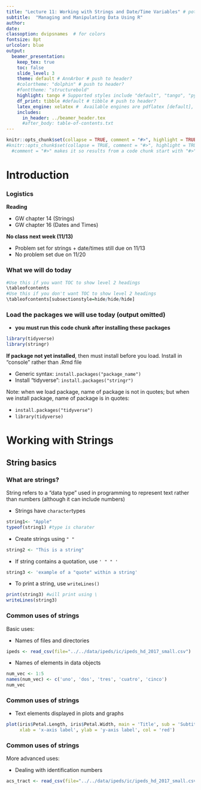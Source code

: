 ```yaml
---
title: "Lecture 11: Working with Strings and Date/Time Variables" # potentially push to header
subtitle:  "Managing and Manipulating Data Using R"
author: 
date: 
classoption: dvipsnames  # for colors
fontsize: 8pt
urlcolor: blue
output:
  beamer_presentation:
    keep_tex: true
    toc: false
    slide_level: 3
    theme: default # AnnArbor # push to header?
    #colortheme: "dolphin" # push to header?
    #fonttheme: "structurebold"
    highlight: tango # Supported styles include "default", "tango", "pygments", "kate", "monochrome", "espresso", "zenburn", and "haddock" (specify null to prevent syntax highlighting); push to header
    df_print: tibble #default # tibble # push to header?    
    latex_engine: xelatex #  Available engines are pdflatex [default], xelatex, and lualatex; The main reasons you may want to use xelatex or lualatex are: (1) They support Unicode better; (2) It is easier to make use of system fonts.
    includes:
      in_header: ../beamer_header.tex
      #after_body: table-of-contents.txt 
---
```


```r
knitr::opts_chunk$set(collapse = TRUE, comment = "#>", highlight = TRUE)
#knitr::opts_chunk$set(collapse = TRUE, comment = "#>", highlight = TRUE)
  #comment = "#>" makes it so results from a code chunk start with "#>"; default is "##"
```


# Introduction

### Logistics

__Reading__

- GW chapter 14 (Strings)
- GW chapter 16 (Dates and Times)

__No class next week (11/13)__

- Problem set for strings + date/times still due on 11/13
- No problem set due on 11/20


### What we will do today

\tableofcontents

```r
#Use this if you want TOC to show level 2 headings
\tableofcontents
#Use this if you don't want TOC to show level 2 headings
\tableofcontents[subsectionstyle=hide/hide/hide]
```


### Load the packages we will use today (output omitted) 

- __you must run this code chunk after installing these packages__
```r
library(tidyverse)
library(stringr)

```
__If package not yet installed__, then must install before you load. Install in "console" rather than .Rmd file

- Generic syntax: `install.packages("package_name")`
- Install "tidyverse": `install.packages("stringr")`

Note: when we load package, name of package is not in quotes; but when we install package, name of package is in quotes:

- `install.packages("tidyverse")`
- `library(tidyverse)`



# Working with Strings

## String basics

### What are strings?
String refers to a "data type" used in programming to represent text rather than numbers (although it can include numbers)

- Strings have `character`types
```r
string1<- "Apple"
typeof(string1) #type is charater
```


- Create strings using `" "`
```r
string2 <- "This is a string"
```

- If string contains a quotation, use `' " " '`
```r
string3 <- 'example of a "quote" within a string'
```

- To print a string, use `writeLines()`
```r
print(string3) #will print using \ 
writeLines(string3)
```

### Common uses of strings

Basic uses: 

- Names of files and directories
```r
ipeds <- read_csv(file="../../data/ipeds/ic/ipeds_hd_2017_small.csv")
```

- Names of elements in data objects
```r
num_vec <- 1:5
names(num_vec) <- c('uno', 'dos', 'tres', 'cuatro', 'cinco')
num_vec
```

### Common uses of strings

- Text elements displayed in plots and graphs
```r
plot(iris$Petal.Length, iris$Petal.Width, main = 'Title', sub = 'Subtitle', 
     xlab = 'x-axis label', ylab = 'y-axis label', col = 'red')
```


### Common uses of strings

More advanced uses:

- Dealing with identification numbers
```r
acs_tract <- read_csv(file="../../data/ipeds/ic/ipeds_hd_2017_small.csv")
```

